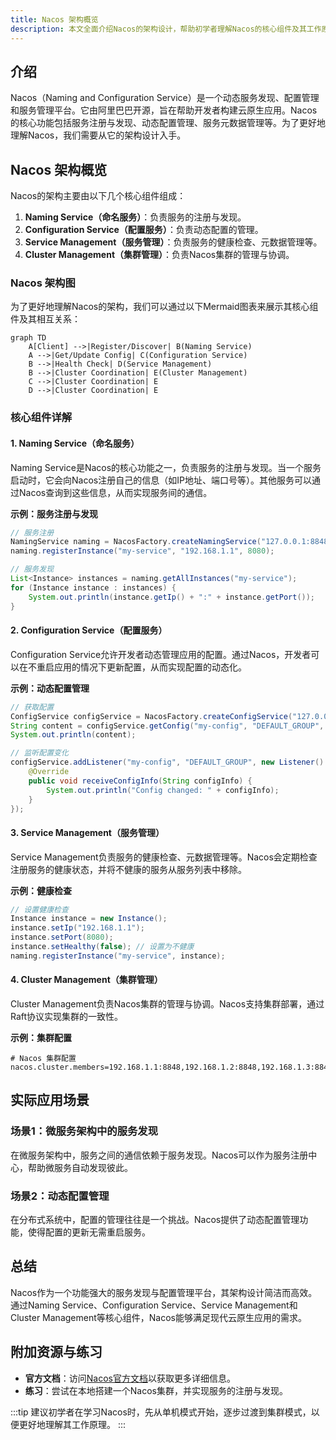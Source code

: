 ```yaml
---
title: Nacos 架构概览
description: 本文全面介绍Nacos的架构设计，帮助初学者理解Nacos的核心组件及其工作原理。
---
```


## 介绍

Nacos（Naming and Configuration Service）是一个动态服务发现、配置管理和服务管理平台。它由阿里巴巴开源，旨在帮助开发者构建云原生应用。Nacos的核心功能包括服务注册与发现、动态配置管理、服务元数据管理等。为了更好地理解Nacos，我们需要从它的架构设计入手。

## Nacos 架构概览

Nacos的架构主要由以下几个核心组件组成：

1. **Naming Service（命名服务）**：负责服务的注册与发现。
2. **Configuration Service（配置服务）**：负责动态配置的管理。
3. **Service Management（服务管理）**：负责服务的健康检查、元数据管理等。
4. **Cluster Management（集群管理）**：负责Nacos集群的管理与协调。

### Nacos 架构图

为了更好地理解Nacos的架构，我们可以通过以下Mermaid图表来展示其核心组件及其相互关系：

```mermaid
graph TD
    A[Client] -->|Register/Discover| B(Naming Service)
    A -->|Get/Update Config| C(Configuration Service)
    B -->|Health Check| D(Service Management)
    B -->|Cluster Coordination| E(Cluster Management)
    C -->|Cluster Coordination| E
    D -->|Cluster Coordination| E
```

### 核心组件详解

#### 1. Naming Service（命名服务）

Naming Service是Nacos的核心功能之一，负责服务的注册与发现。当一个服务启动时，它会向Nacos注册自己的信息（如IP地址、端口号等）。其他服务可以通过Nacos查询到这些信息，从而实现服务间的通信。

**示例：服务注册与发现**

```java
// 服务注册
NamingService naming = NacosFactory.createNamingService("127.0.0.1:8848");
naming.registerInstance("my-service", "192.168.1.1", 8080);

// 服务发现
List<Instance> instances = naming.getAllInstances("my-service");
for (Instance instance : instances) {
    System.out.println(instance.getIp() + ":" + instance.getPort());
}
```

#### 2. Configuration Service（配置服务）

Configuration Service允许开发者动态管理应用的配置。通过Nacos，开发者可以在不重启应用的情况下更新配置，从而实现配置的动态化。

**示例：动态配置管理**

```java
// 获取配置
ConfigService configService = NacosFactory.createConfigService("127.0.0.1:8848");
String content = configService.getConfig("my-config", "DEFAULT_GROUP", 5000);
System.out.println(content);

// 监听配置变化
configService.addListener("my-config", "DEFAULT_GROUP", new Listener() {
    @Override
    public void receiveConfigInfo(String configInfo) {
        System.out.println("Config changed: " + configInfo);
    }
});
```

#### 3. Service Management（服务管理）

Service Management负责服务的健康检查、元数据管理等。Nacos会定期检查注册服务的健康状态，并将不健康的服务从服务列表中移除。

**示例：健康检查**

```java
// 设置健康检查
Instance instance = new Instance();
instance.setIp("192.168.1.1");
instance.setPort(8080);
instance.setHealthy(false); // 设置为不健康
naming.registerInstance("my-service", instance);
```

#### 4. Cluster Management（集群管理）

Cluster Management负责Nacos集群的管理与协调。Nacos支持集群部署，通过Raft协议实现集群的一致性。

**示例：集群配置**

```properties
# Nacos 集群配置
nacos.cluster.members=192.168.1.1:8848,192.168.1.2:8848,192.168.1.3:8848
```

## 实际应用场景

### 场景1：微服务架构中的服务发现

在微服务架构中，服务之间的通信依赖于服务发现。Nacos可以作为服务注册中心，帮助微服务自动发现彼此。

### 场景2：动态配置管理

在分布式系统中，配置的管理往往是一个挑战。Nacos提供了动态配置管理功能，使得配置的更新无需重启服务。

## 总结

Nacos作为一个功能强大的服务发现与配置管理平台，其架构设计简洁而高效。通过Naming Service、Configuration Service、Service Management和Cluster Management等核心组件，Nacos能够满足现代云原生应用的需求。

## 附加资源与练习

- **官方文档**：访问[Nacos官方文档](https://nacos.io/zh-cn/docs/what-is-nacos.html)以获取更多详细信息。
- **练习**：尝试在本地搭建一个Nacos集群，并实现服务的注册与发现。

:::tip
建议初学者在学习Nacos时，先从单机模式开始，逐步过渡到集群模式，以便更好地理解其工作原理。
:::